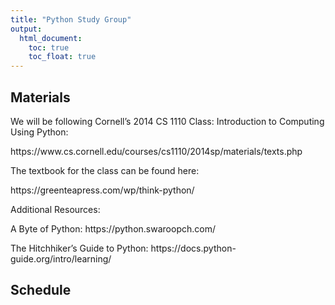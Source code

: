 ```yaml
---
title: "Python Study Group"
output:
  html_document:
    toc: true
    toc_float: true
---
```


## Materials

We will be following Cornell's 2014 CS 1110 Class: Introduction to Computing Using Python:

https://www.cs.cornell.edu/courses/cs1110/2014sp/materials/texts.php


The textbook for the class can be found here:

https://greenteapress.com/wp/think-python/

Additional Resources:

A Byte of Python:
https://python.swaroopch.com/

The Hitchhiker's Guide to Python:
https://docs.python-guide.org/intro/learning/

## Schedule